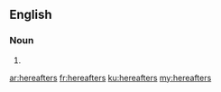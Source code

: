 ==English==

===Noun===
{{head|en|plural}}

# {{plural of|hereafter|lang=en}}

[[ar:hereafters]]
[[fr:hereafters]]
[[ku:hereafters]]
[[my:hereafters]]
